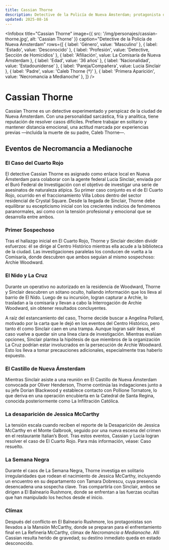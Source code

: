 ```yaml
---
title: Cassian Thorne
description: Detective de la Policía de Nueva Ámsterdam; protagonista de Necromancia a Medianoche
updated: 2025-08-16
---
```



<Infobox
  title="Cassian Thorne"
  image={{ src: '/img/personajes/cassian-thorne.jpg', alt: 'Cassian Thorne' }}
  caption="Detective de la Policía de Nueva Ámsterdam"
  rows={[
    { label: 'Género', value: 'Masculino' },
    { label: 'Estado', value: 'Desconocido' },
    { label: 'Profesión', value: 'Detective, Sección de Homicidios' },
    { label: 'Afiliación', value: <Link to="/CrSaSo/lugares/La%20Comisar%C3%ADa%20de%20Nueva%20%C3%81msterdam">La Comisaría de Nueva Ámsterdam</Link> },
    { label: 'Edad', value: '36 años' },
    { label: 'Nacionalidad', value: 'Estadounidense' },
    { label: 'Pareja/Compañera', value: <Link to="/CrSaSo/personajes/Lucia%20Sinclair">Lucia Sinclair</Link> },
    { label: 'Padre', value: 'Caleb Thorne (†)' },
    { label: 'Primera Aparición', value: 'Necromancia a Medianoche' },
  ]}
/>

# Cassian Thorne

Cassian Thorne es un detective experimentado y perspicaz de la ciudad de <Link to="/CrSaSo/lugares/Nueva%20%C3%81msterdam">Nueva Ámsterdam</Link>. Con una personalidad sarcástica, fría y analítica, tiene reputación de resolver casos difíciles. Prefiere trabajar en solitario y mantener distancia emocional, una actitud marcada por experiencias previas —incluida la muerte de su padre, Caleb Thorne—.




## Eventos de Necromancia a Medianoche

### El Caso del Cuarto Rojo
El detective <Link to="/CrSaSo/personajes/Cassian%20Thorne">Cassian Thorne</Link> es asignado como enlace local en <Link to="/CrSaSo/lugares/Nueva%20%C3%81msterdam">Nueva Ámsterdam</Link> para colaborar con la agente federal <Link to="/CrSaSo/personajes/Lucia%20Sinclair">Lucia Sinclair</Link>, enviada por el <Link to="/CrSaSo/otros/Bur%C3%B3%20Federal%20de%20Investigaci%C3%B3n">Buró Federal de Investigación</Link> con el objetivo de investigar una serie de asesinatos de naturaleza atípica. Su primer caso conjunto es el de <Link to="/CrSaSo/eventos/El%20Cuarto%20Rojo">El Cuarto Rojo</Link>, ocurrido en el fraccionamiento <Link to="/CrSaSo/lugares/Villa%20Lobos">Villa Lobos</Link> dentro del sector residencial de <Link to="/CrSaSo/lugares/Crystal%20Square">Crystal Square</Link>. Desde la llegada de Sinclair, Thorne debe equilibrar su escepticismo inicial con los crecientes indicios de fenómenos paranormales, así como con la tensión profesional y emocional que se desarrolla entre ambos.

### Primer Sospechoso
Tras el hallazgo inicial en <Link to="/CrSaSo/eventos/El%20Cuarto%20Rojo">El Cuarto Rojo</Link>, Thorne y Sinclair deciden dividir esfuerzos: él se dirige al <Link to="/CrSaSo/lugares/Centro%20Hist%C3%B3rico">Centro Histórico</Link> mientras ella acude a la biblioteca de la ciudad. Las investigaciones paralelas los conducen de vuelta a la <Link to="/CrSaSo/lugares/La%20Comisar%C3%ADa%20de%20Nueva%20%C3%81msterdam">Comisaría</Link>, donde descubren que ambos seguían al mismo sospechoso: <Link to="/CrSaSo/personajes/Archie%20Woodward">Archie Woodward</Link>.

### El Nido y La Cruz
Durante un operativo no autorizado en la residencia de Woodward, Thorne y Sinclair descubren un sótano oculto, hallando información que los lleva al barrio de <Link to="/CrSaSo/lugares/El%20Nido">El Nido</Link>. Luego de su incursión, logran capturar a Archie, lo trasladan a la comisaría y llevan a cabo la <Link to="/CrSaSo/eventos/Interrogaci%C3%B3n%20de%20Archie%20Woodward">Interrogación de Archie Woodward</Link>, sin obtener resultados concluyentes.

A raíz del estancamiento del caso, Thorne decide buscar a <Link to="/CrSaSo/personajes/Angelina%20Pollard">Angelina Pollard</Link>, motivado por la carta que le dejó en los eventos del <Link to="/CrSaSo/lugares/Centro%20Hist%C3%B3rico">Centro Histórico</Link>, pero tanto él como Sinclair caen en una trampa. Aunque logran salir ilesos, el caso vuelve a quedar sin una línea clara de investigación. Mientras evalúan opciones, Sinclair plantea la hipótesis de que miembros de la organización <Link to="/CrSaSo/facciones/La%20Cruz">La Cruz</Link> podrían estar involucrados en la persecución de <Link to="/CrSaSo/personajes/Archie%20Woodward">Archie Woodward</Link>. Esto los lleva a tomar precauciones adicionales, especialmente tras haberlo expuesto.

### El Castillo de Nueva Ámsterdam
Mientras Sinclair asiste a una reunión en <Link to="/CrSaSo/lugares/El%20Castillo%20de%20Nueva%20%C3%81msterdam">El Castillo de Nueva Ámsterdam</Link> convocada por <Link to="/CrSaSo/personajes/Oliver%20Henderson">Oliver Henderson</Link>, Thorne continúa las indagaciones junto a su jefe <Link to="/CrSaSo/personajes/Dorian%20Blackwood">Dorian Blackwood</Link> y establece contacto con <Link to="/CrSaSo/personajes/Pollione%20Tornatore">Pollione Tornatore</Link>, lo que deriva en una operación encubierta en la <Link to="/CrSaSo/lugares/Catedral%20de%20Santa%20Regina">Catedral de Santa Regina</Link>, conocida posteriormente como <Link to="/CrSaSo/eventos/La%20Infiltraci%C3%B3n%20Cat%C3%B3lica">La Infiltración Católica</Link>.

### La desaparición de Jessica McCarthy
La tensión escala cuando reciben el reporte de la <Link to="/CrSaSo/eventos/Desaparici%C3%B3n%20de%20Jessica%20McCarthy">Desaparición de Jessica McCarthy</Link> en el <Link to="/CrSaSo/lugares/Monte%20Galbrook">Monte Galbrook</Link>, seguido por una nueva escena del crimen en el restaurante <Link to="/CrSaSo/lugares/Italian%E2%80%99s%20Boot">Italian’s Boot</Link>. Tras estos eventos, Cassian y Lucía logran resolver el caso de <Link to="/CrSaSo/eventos/El%20Cuarto%20Rojo">El Cuarto Rojo</Link>. Para más información, véase: <Link to="/CrSaSo/eventos/Caso%20resuelto">Caso resuelto</Link>.

### La Semana Negra
Durante el caos de <Link to="/CrSaSo/eventos/La%20Semana%20Negra">La Semana Negra</Link>, Thorne investiga en solitario irregularidades que rodean el nacimiento de <Link to="/CrSaSo/personajes/Jessica%20McCarthy">Jessica McCarthy</Link>, incluyendo un encuentro en su departamento con <Link to="/CrSaSo/personajes/Tamara%20Dobrescu">Tamara Dobrescu</Link>, cuya presencia desencadena una sospecha clave. Tras compartirla con Sinclair, ambos se dirigen a <Link to="/CrSaSo/lugares/El%20Balneario%20Rushmore">El Balneario Rushmore</Link>, donde se enfrentan a las fuerzas ocultas que han manipulado los hechos desde el inicio.

### Clímax
Después del conflicto en <Link to="/CrSaSo/lugares/El%20Balneario%20Rushmore">El Balneario Rushmore</Link>, los protagonistas son llevados a la <Link to="/CrSaSo/lugares/Mansi%C3%B3n%20McCarthy">Mansión McCarthy</Link>, donde se preparan para el enfrentamiento final en <Link to="/CrSaSo/lugares/La%20Refiner%C3%ADa%20McCarthy">La Refinería McCarthy</Link>, clímax de _Necromancia a Medianoche_. Allí Cassian resulta herido de gravedad; su destino inmediato queda en estado desconocido.
